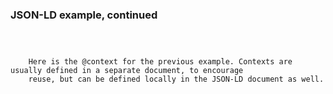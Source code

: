 
### JSON-LD example, continued

<Code language="json" code={contextExample}/>

<aside className="notes">
    Here is the @context for the previous example. Contexts are usually defined in a separate document, to encourage
    reuse, but can be defined locally in the JSON-LD document as well.
</aside>